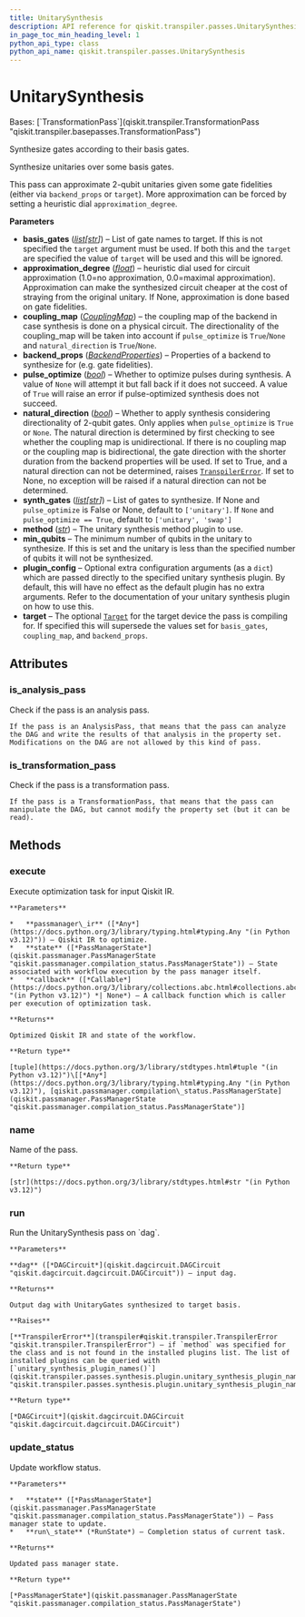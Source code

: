 ```yaml
---
title: UnitarySynthesis
description: API reference for qiskit.transpiler.passes.UnitarySynthesis
in_page_toc_min_heading_level: 1
python_api_type: class
python_api_name: qiskit.transpiler.passes.UnitarySynthesis
---
```


# UnitarySynthesis

<Class id="qiskit.transpiler.passes.UnitarySynthesis" isDedicatedPage={true} github="https://github.com/qiskit/qiskit/tree/stable/0.46/qiskit/transpiler/passes/synthesis/unitary_synthesis.py" signature="qiskit.transpiler.passes.UnitarySynthesis(*args, **kwargs)">
  Bases: [`TransformationPass`](qiskit.transpiler.TransformationPass "qiskit.transpiler.basepasses.TransformationPass")

  Synthesize gates according to their basis gates.

  Synthesize unitaries over some basis gates.

  This pass can approximate 2-qubit unitaries given some gate fidelities (either via `backend_props` or `target`). More approximation can be forced by setting a heuristic dial `approximation_degree`.

  **Parameters**

  *   **basis\_gates** ([*list*](https://docs.python.org/3/library/stdtypes.html#list "(in Python v3.12)")*\[*[*str*](https://docs.python.org/3/library/stdtypes.html#str "(in Python v3.12)")*]*) – List of gate names to target. If this is not specified the `target` argument must be used. If both this and the `target` are specified the value of `target` will be used and this will be ignored.
  *   **approximation\_degree** ([*float*](https://docs.python.org/3/library/functions.html#float "(in Python v3.12)")) – heuristic dial used for circuit approximation (1.0=no approximation, 0.0=maximal approximation). Approximation can make the synthesized circuit cheaper at the cost of straying from the original unitary. If None, approximation is done based on gate fidelities.
  *   **coupling\_map** ([*CouplingMap*](qiskit.transpiler.CouplingMap "qiskit.transpiler.CouplingMap")) – the coupling map of the backend in case synthesis is done on a physical circuit. The directionality of the coupling\_map will be taken into account if `pulse_optimize` is `True`/`None` and `natural_direction` is `True`/`None`.
  *   **backend\_props** ([*BackendProperties*](qiskit.providers.models.BackendProperties "qiskit.providers.models.BackendProperties")) – Properties of a backend to synthesize for (e.g. gate fidelities).
  *   **pulse\_optimize** ([*bool*](https://docs.python.org/3/library/functions.html#bool "(in Python v3.12)")) – Whether to optimize pulses during synthesis. A value of `None` will attempt it but fall back if it does not succeed. A value of `True` will raise an error if pulse-optimized synthesis does not succeed.
  *   **natural\_direction** ([*bool*](https://docs.python.org/3/library/functions.html#bool "(in Python v3.12)")) – Whether to apply synthesis considering directionality of 2-qubit gates. Only applies when `pulse_optimize` is `True` or `None`. The natural direction is determined by first checking to see whether the coupling map is unidirectional. If there is no coupling map or the coupling map is bidirectional, the gate direction with the shorter duration from the backend properties will be used. If set to True, and a natural direction can not be determined, raises [`TranspilerError`](transpiler#qiskit.transpiler.TranspilerError "qiskit.transpiler.TranspilerError"). If set to None, no exception will be raised if a natural direction can not be determined.
  *   **synth\_gates** ([*list*](https://docs.python.org/3/library/stdtypes.html#list "(in Python v3.12)")*\[*[*str*](https://docs.python.org/3/library/stdtypes.html#str "(in Python v3.12)")*]*) – List of gates to synthesize. If None and `pulse_optimize` is False or None, default to `['unitary']`. If `None` and `pulse_optimize == True`, default to `['unitary', 'swap']`
  *   **method** ([*str*](https://docs.python.org/3/library/stdtypes.html#str "(in Python v3.12)")) – The unitary synthesis method plugin to use.
  *   **min\_qubits** – The minimum number of qubits in the unitary to synthesize. If this is set and the unitary is less than the specified number of qubits it will not be synthesized.
  *   **plugin\_config** – Optional extra configuration arguments (as a `dict`) which are passed directly to the specified unitary synthesis plugin. By default, this will have no effect as the default plugin has no extra arguments. Refer to the documentation of your unitary synthesis plugin on how to use this.
  *   **target** – The optional [`Target`](qiskit.transpiler.Target "qiskit.transpiler.Target") for the target device the pass is compiling for. If specified this will supersede the values set for `basis_gates`, `coupling_map`, and `backend_props`.

  ## Attributes

  ### is\_analysis\_pass

  <Attribute id="qiskit.transpiler.passes.UnitarySynthesis.is_analysis_pass">
    Check if the pass is an analysis pass.

    If the pass is an AnalysisPass, that means that the pass can analyze the DAG and write the results of that analysis in the property set. Modifications on the DAG are not allowed by this kind of pass.
  </Attribute>

  ### is\_transformation\_pass

  <Attribute id="qiskit.transpiler.passes.UnitarySynthesis.is_transformation_pass">
    Check if the pass is a transformation pass.

    If the pass is a TransformationPass, that means that the pass can manipulate the DAG, but cannot modify the property set (but it can be read).
  </Attribute>

  ## Methods

  ### execute

  <Function id="qiskit.transpiler.passes.UnitarySynthesis.execute" signature="execute(passmanager_ir, state, callback=None)">
    Execute optimization task for input Qiskit IR.

    **Parameters**

    *   **passmanager\_ir** ([*Any*](https://docs.python.org/3/library/typing.html#typing.Any "(in Python v3.12)")) – Qiskit IR to optimize.
    *   **state** ([*PassManagerState*](qiskit.passmanager.PassManagerState "qiskit.passmanager.compilation_status.PassManagerState")) – State associated with workflow execution by the pass manager itself.
    *   **callback** ([*Callable*](https://docs.python.org/3/library/collections.abc.html#collections.abc.Callable "(in Python v3.12)") *| None*) – A callback function which is caller per execution of optimization task.

    **Returns**

    Optimized Qiskit IR and state of the workflow.

    **Return type**

    [tuple](https://docs.python.org/3/library/stdtypes.html#tuple "(in Python v3.12)")\[[*Any*](https://docs.python.org/3/library/typing.html#typing.Any "(in Python v3.12)"), [qiskit.passmanager.compilation\_status.PassManagerState](qiskit.passmanager.PassManagerState "qiskit.passmanager.compilation_status.PassManagerState")]
  </Function>

  ### name

  <Function id="qiskit.transpiler.passes.UnitarySynthesis.name" signature="name()">
    Name of the pass.

    **Return type**

    [str](https://docs.python.org/3/library/stdtypes.html#str "(in Python v3.12)")
  </Function>

  ### run

  <Function id="qiskit.transpiler.passes.UnitarySynthesis.run" signature="run(dag)">
    Run the UnitarySynthesis pass on `dag`.

    **Parameters**

    **dag** ([*DAGCircuit*](qiskit.dagcircuit.DAGCircuit "qiskit.dagcircuit.dagcircuit.DAGCircuit")) – input dag.

    **Returns**

    Output dag with UnitaryGates synthesized to target basis.

    **Raises**

    [**TranspilerError**](transpiler#qiskit.transpiler.TranspilerError "qiskit.transpiler.TranspilerError") – if `method` was specified for the class and is not found in the installed plugins list. The list of installed plugins can be queried with [`unitary_synthesis_plugin_names()`](qiskit.transpiler.passes.synthesis.plugin.unitary_synthesis_plugin_names "qiskit.transpiler.passes.synthesis.plugin.unitary_synthesis_plugin_names")

    **Return type**

    [*DAGCircuit*](qiskit.dagcircuit.DAGCircuit "qiskit.dagcircuit.dagcircuit.DAGCircuit")
  </Function>

  ### update\_status

  <Function id="qiskit.transpiler.passes.UnitarySynthesis.update_status" signature="update_status(state, run_state)">
    Update workflow status.

    **Parameters**

    *   **state** ([*PassManagerState*](qiskit.passmanager.PassManagerState "qiskit.passmanager.compilation_status.PassManagerState")) – Pass manager state to update.
    *   **run\_state** (*RunState*) – Completion status of current task.

    **Returns**

    Updated pass manager state.

    **Return type**

    [*PassManagerState*](qiskit.passmanager.PassManagerState "qiskit.passmanager.compilation_status.PassManagerState")
  </Function>
</Class>

